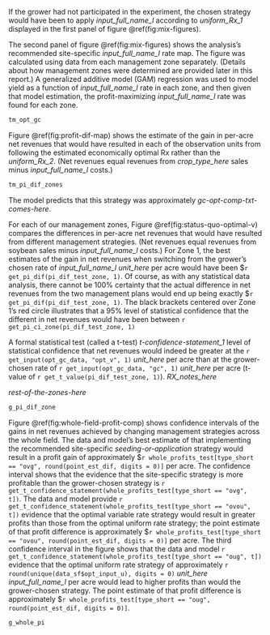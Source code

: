 If the grower had not participated in the experiment, the chosen strategy would have been to apply _input_full_name_l_ according to _uniform_Rx_1_ displayed in the first panel of figure \@ref(fig:mix-figures).

The second panel of figure \@ref(fig:mix-figures) shows the analysis's recommended site-specific _input_full_name_l_ rate map. The figure was calculated using data from each management zone separately. (Details about how management zones were determined are provided later in this report.)  A generalized additive model (GAM) regression was used to model yield as a function of _input_full_name_l_ rate in each zone, and then given that model estimation, the profit-maximizing _input_full_name_l_ rate was found for each zone. 

<!-- Table \@ref(tab:yield-summary-table) lists for each zone the estimated per-acre yields that would have resulted, given the year's growing conditions, from applying the grower-chosen _seeding-or-application_ strategy and the estimated optimal _input_full_name_l_ rate derived from the data and model.  -->

```r

tm_opt_gc

```

Figure \@ref(fig:profit-dif-map) shows the estimate of the gain in per-acre net revenues that would have resulted in each of the observation units from following the estimated economically optimal Rx rather than the _uniform_Rx_2_. (Net revenues equal revenues from _crop_type_here_ sales minus _input_full_name_l_ costs.)

```r
tm_pi_dif_zones 
```

The model predicts that this strategy was approximately _gc-opt-comp-txt-comes-here_.


For each of our management zones, Figure \@ref(fig:status-quo-optimal-v) compares the differences in per-acre net revenues that would have resulted from different management strategies. (Net revenues equal revenues from soybean sales minus _input_full_name_l_ costs.) For Zone 1, the best estimates of the gain in net revenues when switching from the grower's chosen rate of _input_full_name_l_ _unit_here_ per acre would have been $`r get_pi_dif(pi_dif_test_zone, 1)`. Of course, as with any statistical data analysis, there cannot be 100% certainty that the actual difference in net revenues from the two management plans would end up being exactly $`r get_pi_dif(pi_dif_test_zone, 1)`. The black brackets centered over Zone 1's red circle illustrates that a 95% level of statistical confidence that the different in net revenues would have been between `r get_pi_ci_zone(pi_dif_test_zone, 1)`

A formal statistical test (called a t-test) _t-confidence-statement_1_ level of statistical confidence that net revenues would indeed be greater at the `r get_input(opt_gc_data, "opt_v", 1)` _unit_here_ per acre than at the grower-chosen rate of `r get_input(opt_gc_data, "gc", 1)` _unit_here_ per acre (t-value of `r get_t_value(pi_dif_test_zone, 1)`). _RX_notes_here_ 

_rest-of-the-zones-here_


```r

g_pi_dif_zone

```

Figure \@ref(fig:whole-field-profit-comp) shows confidence intervals of the gains in net revenues achieved by changing management strategies across the whole field.  The data and model's best estimate of that implementing the recommended site-specific _seeding-or-application_ strategy would result in a profit gain of approximately \$`r whole_profits_test[type_short == "ovg", round(point_est_dif, digits = 0)]` per acre.  The confidence interval shows that the evidence that the site-specific strategy is more profitable than the grower-chosen strategy is `r get_t_confidence_statement(whole_profits_test[type_short == "ovg", t])`. The data and model provide `r get_t_confidence_statement(whole_profits_test[type_short == "ovou", t])` evidence that the optimal variable rate strategy would result in greater profits than those from the optimal uniform rate strategy;  the point estimate of that profit difference is approximately \$`r whole_profits_test[type_short == "ovou", round(point_est_dif, digits = 0)]` per acre. The third confidence interval in the figure shows that the data and model `r get_t_confidence_statement(whole_profits_test[type_short == "oug", t])` evidence that the optimal uniform rate strategy of approximately `r round(unique(data_sf$opt_input_u), digits = 0)` _unit_here_ _input_full_name_l_ per acre would lead to higher profits than would the grower-chosen strategy.  The point estimate of that profit difference is approximately \$`r whole_profits_test[type_short == "oug", round(point_est_dif, digits = 0)]`. 

```r
g_whole_pi

```


